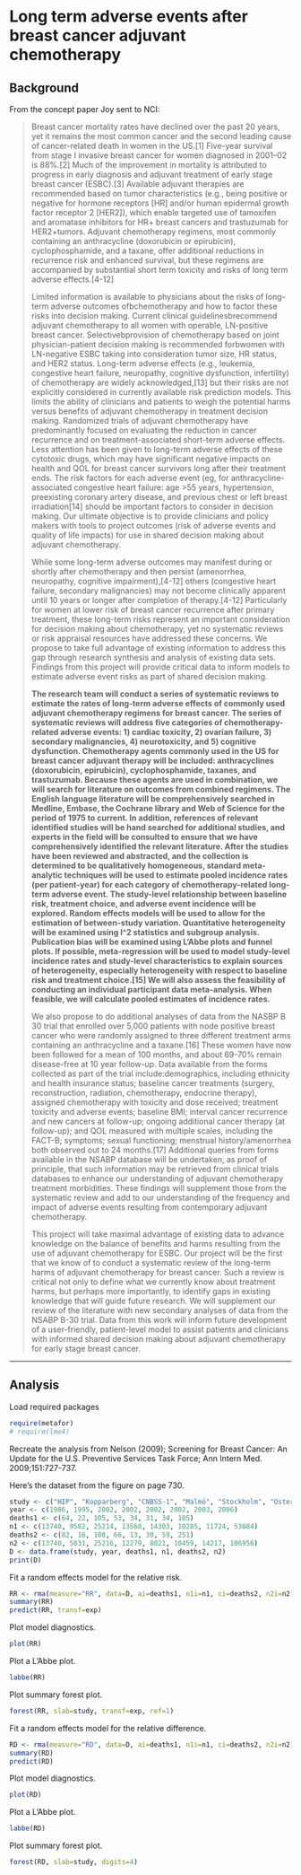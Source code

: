 Long term adverse events after breast cancer adjuvant chemotherapy
========================================================


Background
----------

From the concept paper Joy sent to NCI:

>Breast cancer mortality rates have declined over the past 20 years, yet it remains the most common cancer and the second leading cause of cancer-related death in women in the US.[1] Five-year survival from stage I invasive breast cancer for women diagnosed in 2001–02 is 88%.[2] Much of the improvement in mortality is attributed to progress in early diagnosis and adjuvant treatment of early stage breast cancer (ESBC).[3] Available adjuvant therapies are recommended based on tumor characteristics (e.g., being positive or negative for hormone receptors [HR] and/or human epidermal growth factor receptor 2 [HER2]), which enable targeted use of tamoxifen and aromatase inhibitors for HR+ breast cancers and trastuzumab for HER2+tumors. Adjuvant chemotherapy regimens, most commonly containing an anthracycline (doxorubicin or epirubicin), cyclophosphamide, and a taxane, offer additional reductions in recurrence risk and enhanced survival, but these regimens are accompanied by substantial short term toxicity and risks of long term adverse effects.[4-12] 
>
>Limited information is available to physicians about the risks of long-term adverse outcomes ofbchemotherapy and how to factor these risks into decision making. Current clinical guidelinesbrecommend adjuvant chemotherapy to all women with operable, LN-positive breast cancer. Selectivebprovision of chemotherapy based on joint physician-patient decision making is recommended forbwomen with LN-negative ESBC taking into consideration tumor size, HR status, and HER2 status. Long-term adverse effects (e.g., leukemia, congestive heart failure, neuropathy, cognitive dysfunction, infertility) of chemotherapy are widely acknowledged,[13] but their risks are not explicitly considered in currently available risk prediction models. This limits the ability of clinicians and patients to weigh the potential harms versus benefits of adjuvant chemotherapy in treatment decision making. Randomized trials of adjuvant chemotherapy have predominantly focused on evaluating the reduction in cancer recurrence and on treatment-associated short-term adverse effects. Less attention has been given to long-term adverse effects of these cytotoxic drugs, which may have significant negative impacts on health and QOL for breast cancer survivors long after their treatment ends. The risk factors for each adverse event (eg, for anthracycline-associated congestive heart failure: age >55 years, hypertension, preexisting coronary artery disease, and previous chest or left breast irradiation[14] should be important factors to consider in decision making. Our ultimate objective is to provide clinicians and policy makers with tools to project outcomes (risk of adverse events and quality of life impacts) for use in shared decision making about adjuvant chemotherapy.
>
>While some long-term adverse outcomes may manifest during or shortly after chemotherapy and then persist (amenorrhea, neuropathy, cognitive impairment),[4-12] others (congestive heart failure, secondary malignancies) may not become clinically apparent until 10 years or longer after completion of therapy.[4-12] Particularly for women at lower risk of breast cancer recurrence after primary treatment, these long-term risks represent an important consideration for decision making about chemotherapy, yet no systematic reviews or risk appraisal resources have addressed these concerns. We propose to take full advantage of existing information to address this gap through research synthesis and analysis of existing data sets. Findings from this project will provide critical data to inform models to estimate adverse event risks as part of shared decision making.
>
>**The research team will conduct a series of systematic reviews to estimate the rates of long-term adverse effects of commonly used adjuvant chemotherapy regimens for breast cancer. The series of systematic reviews will address five categories of chemotherapy-related adverse events: 1) cardiac toxicity, 2) ovarian failure, 3) secondary malignancies, 4) neurotoxicity, and 5) cognitive dysfunction. Chemotherapy agents commonly used in the US for breast cancer adjuvant therapy will be included: anthracyclines (doxorubicin, epirubicin), cyclophosphamide, taxanes, and trastuzumab. Because these agents are used in combination, we will search for literature on outcomes from combined regimens. The English language literature will be comprehensively searched in Medline, Embase, the Cochrane library and Web of Science for the period of 1975 to current. In addition, references of relevant identified studies will be hand searched for additional studies, and experts in the field will be consulted to ensure that we have comprehensively identified the relevant literature. After the studies have been reviewed and abstracted, and the collection is determined to be qualitatively homogeneous, standard meta-analytic techniques will be used to estimate pooled incidence rates (per patient-year) for each category of chemotherapy-related long-term adverse event. The study-level relationship between baseline risk, treatment choice, and adverse event incidence will be explored. Random effects models will be used to allow for the estimation of between-study variation. Quantitative heterogeneity will be examined using I^2 statistics and subgroup analysis. Publication bias will be examined using L’Abbe plots and funnel plots. If possible, meta-regression will be used to model study-level incidence rates and study-level characteristics to explain sources of heterogeneity, especially heterogeneity with respect to baseline risk and treatment choice.[15] We will also assess the feasibility of conducting an individual participant data meta-analysis. When feasible, we will calculate pooled estimates of incidence rates.**
>
>We also propose to do additional analyses of data from the NASBP B 30 trial that enrolled over 5,000 patients with node positive breast cancer who were randomly assigned to three different treatment arms containing an anthracycline and a taxane.[16] These women have now been followed for a mean of 100 months, and about 69-70% remain disease-free at 10 year follow-up. Data available from the forms collected as part of the trial include:demographics, including ethnicity and health insurance status; baseline cancer treatments (surgery, reconstruction, radiation, chemotherapy, endocrine therapy), assigned chemotherapy with toxicity and dose received; treatment toxicity and adverse events; baseline BMI; interval cancer recurrence and new cancers at follow-up; ongoing additional cancer therapy (at follow-up); and QOL measured with multiple scales, including the FACT-B; symptoms; sexual functioning; menstrual history/amenorrhea both observed out to 24 months.[17] Additional queries from forms available in the NSABP database will be undertaken, as proof of principle, that such information may be retrieved from clinical trials databases to enhance our understanding of adjuvant chemotherapy treatment morbidities. These findings will supplement those from the systematic review and add to our understanding of the frequency and impact of adverse events resulting from contemporary adjuvant chemotherapy.
>
>This project will take maximal advantage of existing data to advance knowledge on the balance of benefits and harms resulting from the use of adjuvant chemotherapy for ESBC. Our project will be the first that we know of to conduct a systematic review of the long-term harms of adjuvant chemotherapy for breast cancer. Such a review is critical not only to define what we currently know about treatment harms, but perhaps more importantly, to identify gaps in existing knowledge that will guide future research. We will supplement our review of the literature with new secondary analyses of data from the NSABP B-30 trial. Data from this work will inform future development of a user-friendly, patient-level model to assist patients and clinicians with informed shared decision making about adjuvant chemotherapy for early stage breast cancer.


--------------------------------------------------------


Analysis
--------

Load required packages
```r
require(metafor)
# require(lme4)
```

Recreate the analysis from Nelson (2009); Screening for Breast Cancer: An Update for the U.S. Preventive Services Task Force; Ann Intern Med. 2009;151:727-737.

Here's the dataset from the figure on page 730.
```r
study <- c("HIP", "Kopparberg", "CNBSS-1", "Malmö", "Stockholm", "Östergötland", "Gothenberg", "Age")
year <- c(1986, 1995, 2002, 2002, 2002, 2002, 2003, 2006)
deaths1 <- c(64, 22, 105, 53, 34, 31, 34, 105)
n1 <- c(13740, 9582, 25214, 13568, 14303, 10285, 11724, 53884)
deaths2 <- c(82, 16, 108, 66, 13, 30, 59, 251)
n2 <- c(13740, 5031, 25216, 12279, 8021, 10459, 14217, 106956)
D <- data.frame(study, year, deaths1, n1, deaths2, n2)
print(D)
```

Fit a random effects model for the relative risk.
```r
RR <- rma(measure="RR", data=D, ai=deaths1, n1i=n1, ci=deaths2, n2i=n2)
summary(RR)
predict(RR, transf=exp)
```
Plot model diagnostics.
```r
plot(RR)
```
Plot a L'Abbe plot.
```r
labbe(RR)
```
Plot summary forest plot.
```r
forest(RR, slab=study, transf=exp, ref=1)
```


Fit a random effects model for the relative difference.
```r
RD <- rma(measure="RD", data=D, ai=deaths1, n1i=n1, ci=deaths2, n2i=n2)
summary(RD)
predict(RD)
```
Plot model diagnostics.
```r
plot(RD)
```
Plot a L'Abbe plot.
```r
labbe(RD)
```
Plot summary forest plot.
```r
forest(RD, slab=study, digits=4)
```
